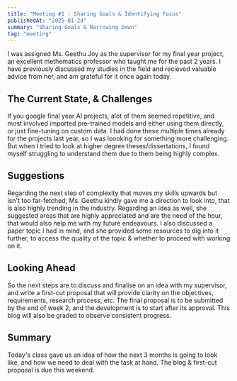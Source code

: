 ```yaml
---
title: "Meeting #1 - Sharing Goals & Identifying Focus"
publishedAt: "2025-01-24"
summary: "Sharing Goals & Narrowing Down"
tag: "meeting"
---
```


I was assigned Ms. Geethu Joy as the supervisor for my final year project, an excellent methematics professor who taught me for the past 2 years. 
I have previously discussed my studies in the field and recieved valuable advice from her, and am grateful for it once again today.  

## The Current State, & Challenges

If you google final year AI projects, alot of them seemed repetitive, and most involved imported pre-trained models and either using them directly, or just fine-tuning on custom data. I had done these multiple times already for the projects last year, so I was loooking for something more challenging. 
But when I tried to look at higher degree theses/dissertations, I found myself struggling to understand them due to them being highly complex. 

## Suggestions

Regarding the next step of complexity that moves my skills upwards but isn't too far-fetched, Ms. Geethu kindly gave me a direction to look into, that is also highly trending in the industry.
Regarding an idea as well, she suggested areas that are highly appreciated and are the need of the hour, that would also help me with my future endeavours. 
I also discussed a paper topic I had in mind, and she provided some resources to dig into it further, to access the quality of the topic & whether to proceed with working on it. 

## Looking Ahead

So the next steps are to discuss and finalise on an idea with my supervisor, and write a first-cut proposal that will provide clarity on the objectives, requirements, research process, etc. The final proposal is to be submitted by the end of week 2, and the development is to start after its approval.
This blog will also be graded to observe consistent progress. 

## Summary

Today's class gave us an idea of how the next 3 months is going to look like, and how we need to deal with the task at hand. The blog & first-cut proposal is due this weekend. 
